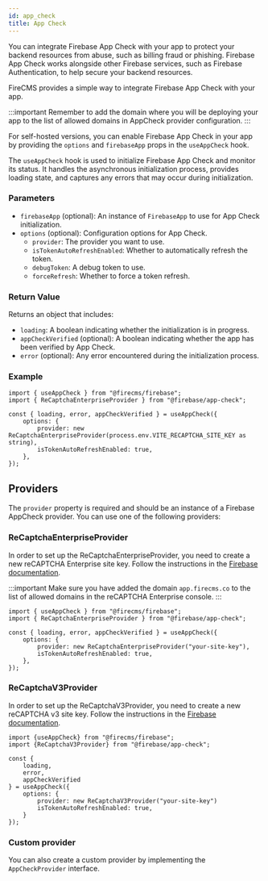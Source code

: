 ```yaml
---
id: app_check
title: App Check
---
```


You can integrate Firebase App Check with your app to protect your backend resources from abuse, such as billing fraud
or phishing. Firebase App Check works alongside other Firebase services, such as Firebase Authentication,
to help secure your backend resources.

FireCMS provides a simple way to integrate Firebase App Check with your app.

:::important
Remember to add the domain where you will be deploying your app to the list of allowed domains in AppCheck provider
configuration.
:::

For self-hosted versions, you can enable Firebase App Check in your app by providing the `options`
and `firebaseApp` props in the `useAppCheck` hook.

The `useAppCheck` hook is used to initialize Firebase App Check and monitor its status.
It handles the asynchronous initialization process, provides loading state, and captures any errors that
may occur during initialization.

### Parameters

- `firebaseApp` (optional): An instance of `FirebaseApp` to use for App Check initialization.
- `options` (optional): Configuration options for App Check.
    - `provider`: The provider you want to use.
    - `isTokenAutoRefreshEnabled`: Whether to automatically refresh the token.
    - `debugToken`: A debug token to use.
    - `forceRefresh`: Whether to force a token refresh.

### Return Value

Returns an object that includes:

- `loading`: A boolean indicating whether the initialization is in progress.
- `appCheckVerified` (optional): A boolean indicating whether the app has been verified by App Check.
- `error` (optional): Any error encountered during the initialization process.

### Example

```tsx
import { useAppCheck } from "@firecms/firebase";
import { ReCaptchaEnterpriseProvider } from "@firebase/app-check";

const { loading, error, appCheckVerified } = useAppCheck({
    options: {
        provider: new ReCaptchaEnterpriseProvider(process.env.VITE_RECAPTCHA_SITE_KEY as string),
        isTokenAutoRefreshEnabled: true,
    },
});
```

## Providers

The `provider` property is required and should be an instance of a Firebase AppCheck provider.
You can use one of the following providers:

### ReCaptchaEnterpriseProvider

In order to set up the ReCaptchaEnterpriseProvider, you need to create a new reCAPTCHA Enterprise site key.
Follow the instructions in the [Firebase documentation](https://firebase.google.com/docs/app-check/web/recaptcha-enterprise-provider).

:::important
Make sure you have added the domain `app.firecms.co` to the list of allowed domains in the reCAPTCHA Enterprise console.
:::

```tsx
import { useAppCheck } from "@firecms/firebase";
import { ReCaptchaEnterpriseProvider } from "@firebase/app-check";

const { loading, error, appCheckVerified } = useAppCheck({
    options: {
        provider: new ReCaptchaEnterpriseProvider("your-site-key"),
        isTokenAutoRefreshEnabled: true,
    },
});
```

### ReCaptchaV3Provider

In order to set up the ReCaptchaV3Provider, you need to create a new reCAPTCHA v3 site key.
Follow the instructions in the [Firebase documentation](https://firebase.google.com/docs/app-check/web/recaptcha-provider).

```tsx
import {useAppCheck} from "@firecms/firebase";
import {ReCaptchaV3Provider} from "@firebase/app-check";

const {
    loading,
    error,
    appCheckVerified
} = useAppCheck({
    options: {
        provider: new ReCaptchaV3Provider("your-site-key")
        isTokenAutoRefreshEnabled: true,
    }
});
```

### Custom provider

You can also create a custom provider by implementing the `AppCheckProvider` interface.
